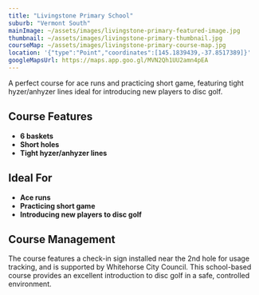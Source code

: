 ```yaml
---
title: "Livingstone Primary School"
suburb: "Vermont South"
mainImage: ~/assets/images/livingstone-primary-featured-image.jpg
thumbnail: ~/assets/images/livingstone-primary-thumbnail.jpg
courseMap: ~/assets/images/livingstone-primary-course-map.jpg
location: '{"type":"Point","coordinates":[145.1839439,-37.8517389]}'
googleMapsUrl: https://maps.app.goo.gl/MVN2Qh1UU2amn4pEA
---
```


A perfect course for ace runs and practicing short game, featuring tight hyzer/anhyzer lines ideal for introducing new players to disc golf.

## Course Features
- **6 baskets**
- **Short holes**
- **Tight hyzer/anhyzer lines**

## Ideal For
- **Ace runs**
- **Practicing short game**
- **Introducing new players to disc golf**

## Course Management
The course features a check-in sign installed near the 2nd hole for usage tracking, and is supported by Whitehorse City Council. This school-based course provides an excellent introduction to disc golf in a safe, controlled environment.